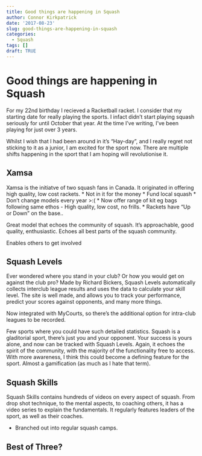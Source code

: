 ```yaml
---
title: Good things are happening in Squash
author: Connor Kirkpatrick
date: '2017-08-23'
slug: good-things-are-happening-in-squash
categories:
  - Squash
tags: []
draft: TRUE
---
```


# Good things are happening in Squash

For my 22nd birthday I recieved a Racketball racket. I consider that my starting date for really playing the sports. I infact didn't start playing squash seriously for until October that year. At the time I've writing, I've been playing for just over 3 years.

Whilst I wish that I had been around in it's "Hay-day", and I really regret not sticking to it as a junior, I am excited for the sport now. There are multiple shifts happening in the sport that I am hoping will revolutionise it.


## Xamsa

Xamsa is the initiatve of two squash fans in Canada. It originated in offering high quality, low cost rackets. 
* Not in it for the money
* Fund local squash
* Don't change models every year >:(
* Now offer range of kit eg bags following same ethos - High quality, low cost, no frills.
* Rackets have "Up or Down" on the base..


Great model that echoes the community of squash. It's approachable, good quality, enthusiastic. Echoes all best parts of the squash community.

Enables others to get involved

## Squash Levels

Ever wondered where you stand in your club? Or how you would get on against the club pro?
Made by Richard Bickers, Squash Levels automatically collects interclub league results and uses the data to calculate your skill level. The site is well made, and allows you to track your performance, predict your scores against opponents, and many more things.

Now integrated with MyCourts, so there's the additional option for intra-club leagues to be recorded.


Few sports where you could have such detailed statistics. Squash is a gladitorial sport, there's just you and your opponent. Your success is yours alone, and now can be tracked with Squash Levels. Again, it echoes the spirit of the community, with the majority of the functionality free to access. With more awareness, I think this could become a defining feature for the sport. Almost a gamification (as much as I hate that term).

## Squash Skills

Squash Skills contains hundreds of videos on every aspect of squash. From drop shot technique, to the mental aspects, to coaching others, it has a video series to explain the fundamentals. It regularly features leaders of the sport, as well as their coaches.

* Branched out into regular squash camps.

## Best of Three?
